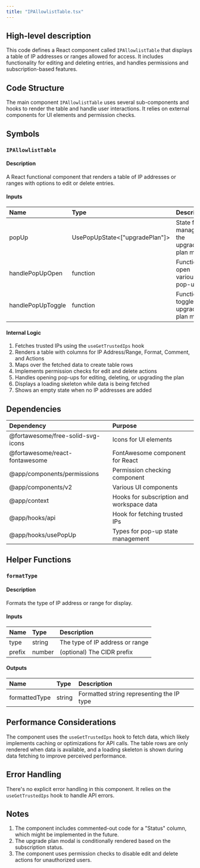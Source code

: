 ```yaml
---
title: "IPAllowlistTable.tsx"
---
```


## High-level description
This code defines a React component called `IPAllowlistTable` that displays a table of IP addresses or ranges allowed for access. It includes functionality for editing and deleting entries, and handles permissions and subscription-based features.

## Code Structure
The main component `IPAllowlistTable` uses several sub-components and hooks to render the table and handle user interactions. It relies on external components for UI elements and permission checks.

## Symbols

### `IPAllowlistTable`
#### Description
A React functional component that renders a table of IP addresses or ranges with options to edit or delete entries.

#### Inputs
| Name | Type | Description |
|:-----|:-----|:------------|
| popUp | UsePopUpState&lt;["upgradePlan"]&gt; | State for managing the upgrade plan modal |
| handlePopUpOpen | function | Function to open various pop-ups |
| handlePopUpToggle | function | Function to toggle the upgrade plan modal |

#### Internal Logic
1. Fetches trusted IPs using the `useGetTrustedIps` hook
2. Renders a table with columns for IP Address/Range, Format, Comment, and Actions
3. Maps over the fetched data to create table rows
4. Implements permission checks for edit and delete actions
5. Handles opening pop-ups for editing, deleting, or upgrading the plan
6. Displays a loading skeleton while data is being fetched
7. Shows an empty state when no IP addresses are added

## Dependencies
| Dependency | Purpose |
|:-----------|:--------|
| @fortawesome/free-solid-svg-icons | Icons for UI elements |
| @fortawesome/react-fontawesome | FontAwesome component for React |
| @app/components/permissions | Permission checking component |
| @app/components/v2 | Various UI components |
| @app/context | Hooks for subscription and workspace data |
| @app/hooks/api | Hook for fetching trusted IPs |
| @app/hooks/usePopUp | Types for pop-up state management |

## Helper Functions

### `formatType`
#### Description
Formats the type of IP address or range for display.

#### Inputs
| Name | Type | Description |
|:-----|:-----|:------------|
| type | string | The type of IP address or range |
| prefix | number | (optional) The CIDR prefix |

#### Outputs
| Name | Type | Description |
|:-----|:-----|:------------|
| formattedType | string | Formatted string representing the IP type |

## Performance Considerations
The component uses the `useGetTrustedIps` hook to fetch data, which likely implements caching or optimizations for API calls. The table rows are only rendered when data is available, and a loading skeleton is shown during data fetching to improve perceived performance.

## Error Handling
There's no explicit error handling in this component. It relies on the `useGetTrustedIps` hook to handle API errors.

## Notes
1. The component includes commented-out code for a "Status" column, which might be implemented in the future.
2. The upgrade plan modal is conditionally rendered based on the subscription status.
3. The component uses permission checks to disable edit and delete actions for unauthorized users.